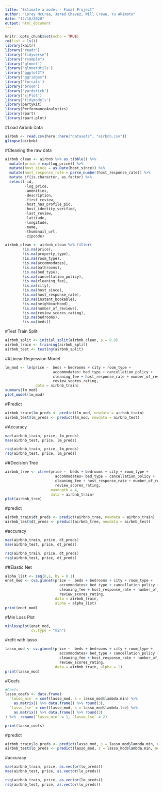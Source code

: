 ---
title: "Estimate a model - Final Project"
author: "Corey McCrea, Jared Chavez, Will Crewe, Yu Akimoto"
date: "12/18/2020"
output: html_document
---

```{r setup, include=FALSE}
knitr::opts_chunk$set(echo = TRUE)
rm(list = ls())
library(knitr)
library("readr")
library("tidyverse")
library("rsample")
library('glmnet')
library('glmnetUtils')
library("ggplot2")
library("ggridges")
library('forcats')
library('broom')
library('yardstick')
library('sjPlot')
library('tidymodels')
library(partykit)
library(PerformanceAnalytics)
library(rpart)       
library(rpart.plot)
```


#Load Airbnb Data

```{r}
airbnb <- read.csv(here::here("datasets", "airbnb.csv"))
glimpse(airbnb)
```

#Cleaning the raw data
```{r}
airbnb_clean <- airbnb %>% as_tibble() %>%
  mutate(price = exp(log_price)) %>%
  mutate(host_since = as.Date(host_since)) %>%
  mutate(host_response_rate = parse_number(host_response_rate)) %>%
  mutate_if(is.character, as.factor) %>% 
  select(-id, 
         -log_price, 
         -amenities, 
         -description, 
         -first_review, 
         -host_has_profile_pic, 
         -host_identity_verified,
         -last_review, 
         -latitude,
         -longitude,
         -name,
         -thumbnail_url,
         -zipcode) 

airbnb_clean <- airbnb_clean %>% filter(
        !is.na(price), 
        !is.na(property_type),
        !is.na(room_type),
        !is.na(accommodates),
        !is.na(bathrooms),
        !is.na(bed_type),
        !is.na(cancellation_policy),
        !is.na(cleaning_fee),
        !is.na(city),
        !is.na(host_since),
        !is.na(host_response_rate),
        !is.na(instant_bookable),
        !is.na(neighbourhood),
        !is.na(number_of_reviews),
        !is.na(review_scores_rating),
        !is.na(bedrooms),
        !is.na(beds))
```



#Test Train Split

```{r}
airbnb_split <- initial_split(airbnb_clean, p = 0.8)
airbnb_train <- training(airbnb_split)
airbnb_test <- testing(airbnb_split)
```


##Linear Regression Model
```{r}
lm_mod <- lm(price ~  beds + bedrooms + city + room_type +
                      accommodates+ bed_type + cancellation_policy +
                      cleaning_fee + host_response_rate + number_of_reviews +
                      review_scores_rating, 
              data = airbnb_train)
summary(lm_mod)
plot_model(lm_mod)
```



#Predict
```{r}
airbnb_train$lm_preds <- predict(lm_mod, newdata = airbnb_train)
airbnb_test$lm_preds <- predict(lm_mod, newdata = airbnb_test)
```



#Accuracy
```{r}
mae(airbnb_train, price, lm_preds)
mae(airbnb_test, price, lm_preds)

rsq(airbnb_train, price, lm_preds)
rsq(airbnb_test, price, lm_preds)
```





##Decision Tree
```{r}
airbnb_tree <- ctree(price ~  beds + bedrooms + city + room_type +
                       accommodates+ bed_type + cancellation_policy +
                       cleaning_fee + host_response_rate + number_of_reviews +
                       review_scores_rating,
                     maxdepth = 4,
                     data = airbnb_train)
plot(airbnb_tree)
```



#predict
```{r}
airbnb_train$dt_preds <- predict(airbnb_tree, newdata = airbnb_train)
airbnb_test$dt_preds <- predict(airbnb_tree, newdata = airbnb_test)
```



#accuracy
```{r}
mae(airbnb_train, price, dt_preds)
mae(airbnb_test, price, dt_preds)

rsq(airbnb_train, price, dt_preds)
rsq(airbnb_test, price, dt_preds)
```








##Elastic Net
```{r}
alpha_list <- seq(0,1, by = 0.1)
enet_mod <- cva.glmnet(price ~  beds + bedrooms + city + room_type +
                         accommodates+ bed_type + cancellation_policy +
                         cleaning_fee + host_response_rate + number_of_reviews +
                         review_scores_rating, 
                       data = airbnb_train,
                       alpha = alpha_list)
print(enet_mod)
```



#Min Loss Plot
```{r}
minlossplot(enet_mod, 
            cv.type = "min")
```


#refit with lasso
```{r}
lasso_mod <- cv.glmnet(price ~  beds + bedrooms + city + room_type +
                         accommodates+ bed_type + cancellation_policy +
                         cleaning_fee + host_response_rate + number_of_reviews +
                         review_scores_rating, 
                       data = airbnb_train, alpha = 1)
print(lasso_mod)
```
#Coefs
```{r}
#Coefs
lasso_coefs <- data.frame(
  `lasso_min` = coef(lasso_mod, s = lasso_mod$lambda.min) %>%
    as.matrix() %>% data.frame() %>% round(3),
  `lasso_1se` = coef(lasso_mod, s = lasso_mod$lambda.1se) %>% 
    as.matrix() %>% data.frame() %>% round(3)
) %>%  rename(`lasso_min` = 1, `lasso_1se` = 2)

print(lasso_coefs)
```



#predict
```{r}
airbnb_train$lo_preds <- predict(lasso_mod, s = lasso_mod$lambda.min, newdata = airbnb_train)
airbnb_test$lo_preds <- predict(lasso_mod, s = lasso_mod$lambda.min, newdata = airbnb_test)
```



#accuracy
```{r}
mae(airbnb_train, price, as.vector(lo_preds))
mae(airbnb_test, price, as.vector(lo_preds))

rsq(airbnb_train, price, as.vector(lo_preds))
rsq(airbnb_test, price, as.vector(lo_preds))
```











